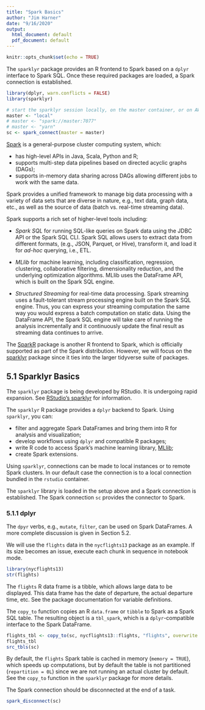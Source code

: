 ```yaml
---
title: "Spark Basics"
author: "Jim Harner"
date: "9/16/2020"
output:
  html_document: default
  pdf_document: default
---
```

  
```r
knitr::opts_chunk$set(echo = TRUE)
```

The `sparklyr` package provides an R frontend to Spark based on a `dplyr` interface to Spark SQL. Once these required packages are loaded, a Spark connection is established.
```r
library(dplyr, warn.conflicts = FALSE)
library(sparklyr)

# start the sparklyr session locally, on the master container, or on AWS
master <- "local"
# master <- "spark://master:7077"
# master <- "yarn"
sc <- spark_connect(master = master)
```

[Spark](http://spark.apache.org/docs/latest/programming-guide.html#overview) is a general-purpose cluster computing system, which:

* has high-level APIs in Java, Scala, Python and R;  
* supports multi-step data pipelines based on directed acyclic graphs (DAGs);
* supports in-memory data sharing across DAGs allowing different jobs to work with the same data.

Spark provides a unified framework to manage big data processing with a variety of data sets that are diverse in nature, e.g., text data, graph data, etc., as well as the source of data (batch vs. real-time streaming data).

Spark supports a rich set of higher-level tools including:   

* *Spark SQL* for running SQL-like queries on Spark data using the JDBC API or the Spark SQL CLI. Spark SQL allows users to extract data from different formats, (e.g., JSON, Parquet, or Hive), transform it, and load it for *ad-hoc* querying, i.e., ETL.  

* *MLlib* for machine learning, including classification, regression, clustering, collaborative filtering, dimensionality reduction, and the underlying optimization algorithms. MLlib uses the DataFrame API, which is built on the Spark SQL engine.

* *Structured Streaming* for real-time data processing. Spark streaming uses a fault-tolerant stream processing engine built on the Spark SQL engine. Thus, you can express your streaming computation the same way you would express a batch computation on static data. Using the DataFrame API, the Spark SQL engine will take care of running the analysis incrementally and it continuously update the final result as streaming data continues to arrive. 

The [SparkR](https://spark.apache.org/docs/latest/sparkr.html) package is another R frontend to Spark, which is officially supported as part of the Spark distribution. However, we will focus on the [sparklyr](https://spark.rstudio.com) package since it ties into the larger tidyverse suite of packages.

## 5.1 Sparklyr Basics

The `sparklyr` package is being developed by RStudio. It is undergoing rapid expansion. See [RStudio's sparklyr](https://spark.rstudio.com) for information.

The `sparklyr` R package provides a `dplyr` backend to Spark. Using `sparklyr`, you can: 

* filter and aggregate Spark DataFrames and bring them into R for analysis and visualization;  
* develop workflows using `dplyr` and compatible R packages;  
* write R code to access Spark's machine learning library, [MLlib](http://spark.apache.org/docs/latest/mllib-guide.html);  
* create Spark extensions.  

Using `sparklyr`, connections can be made to local instances or to remote Spark clusters. In our default case the connection is to a local connection bundled in the `rstudio` container. 

The `sparklyr` library is loaded in the setup above and a Spark connection is established. The Spark connection `sc` provides the connector to Spark.

### 5.1.1 dplyr

The `dpyr` verbs, e.g., `mutate`, `filter`, can be used on Spark DataFrames. A more complete discussion is given in Section 5.2.

We will use the `flights` data in the `nycflights13` package as an example. If its size becomes an issue, execute each chunk in sequence in notebook mode.
```r
library(nycflights13)
str(flights)
```
The `flights` R data frame is a tibble, which allows large data to be displayed. This data frame has the date of departure, the actual departure time, etc. See the package documentation for variable definitions.

The `copy_to` function copies an R `data.frame` or `tibble` to Spark as a Spark SQL table. The resulting object is a `tbl_spark`, which is a `dplyr`-compatible interface to the Spark DataFrame.
```r
flights_tbl <- copy_to(sc, nycflights13::flights, "flights", overwrite = TRUE)
flights_tbl
src_tbls(sc)
```
By default, the `flights` Spark table is cached in memory (`memory = TRUE`), which speeds up computations, but by default the table is not partitioned (`repartition = 0L`) since we are not running an actual cluster by default. See the `copy_to` function in the `sparklyr` package for more details.

The Spark connection should be disconnected at the end of a task.
```r
spark_disconnect(sc)
```
